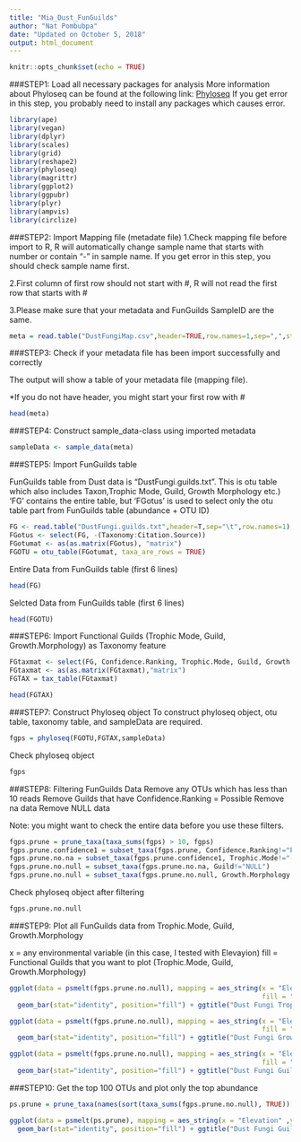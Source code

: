 ```yaml
---
title: "Mia_Dust_FunGuilds"
author: "Nat Pombubpa"
date: "Updated on October 5, 2018"
output: html_document
---
```


```r
knitr::opts_chunk$set(echo = TRUE)
```

###STEP1: Load all necessary packages for analysis
More information about Phyloseq can be found at the following link: [Phyloseq](https://joey711.github.io/phyloseq/)
If you get error in this step, you probably need to install any packages which causes error.

```r
library(ape)
library(vegan)
library(dplyr)
library(scales)
library(grid)
library(reshape2)
library(phyloseq)
library(magrittr)
library(ggplot2)
library(ggpubr)
library(plyr)
library(ampvis)
library(circlize)
```

###STEP2: Import Mapping file (metadate file)
1.Check mapping file before import to R, R will automatically change sample name that starts with number or contain “-” in sample name. If you get error in this step, you should check sample name first.

2.First column of first row should not start with #, R will not read the first row that starts with #

3.Please make sure that your metadata and FunGuilds SampleID are the same. 

```r
meta = read.table("DustFungiMap.csv",header=TRUE,row.names=1,sep=",",stringsAsFactors=FALSE)
```

###STEP3: Check if your metadata file has been import successfully and correctly

The output will show a table of your metadata file (mapping file).

*If you do not have header, you might start your first row with #

```r
head(meta)
```

###STEP4: Construct sample_data-class using imported metadata

```r
sampleData <- sample_data(meta)
```

###STEP5: Import FunGuilds table

FunGuilds table from Dust data is “DustFungi.guilds.txt”. This is otu table which also includes Taxon,Trophic Mode, Guild, Growth Morphology etc.)
'FG' contains the entire table, but 'FGotus' is used to select only the otu table part from FunGuilds table (abundance + OTU ID)

```r
FG <- read.table("DustFungi.guilds.txt",header=T,sep="\t",row.names=1)
FGotus <- select(FG, -(Taxonomy:Citation.Source))
FGotumat <- as(as.matrix(FGotus), "matrix")
FGOTU = otu_table(FGotumat, taxa_are_rows = TRUE)
```

Entire Data from FunGuilds table (first 6 lines)

```r
head(FG)
```

Selcted Data from FunGuilds table (first 6 lines)

```r
head(FGOTU)
```

###STEP6: Import Functional Guilds (Trophic Mode, Guild, Growth.Morphology) as Taxonomy feature

```r
FGtaxmat <- select(FG, Confidence.Ranking, Trophic.Mode, Guild, Growth.Morphology, Taxon)
FGtaxmat <- as(as.matrix(FGtaxmat),"matrix")
FGTAX = tax_table(FGtaxmat)
```

```r
head(FGTAX)
```

###STEP7: Construct Phyloseq object
To construct phyloseq object, otu table, taxonomy table, and sampleData are required.

```r
fgps = phyloseq(FGOTU,FGTAX,sampleData)
```

Check phyloseq object

```r
fgps
```

###STEP8: Filtering FunGuilds Data
Remove any OTUs which has less than 10 reads
Remove Guilds that have Confidence.Ranking = Possible 
Remove na data
Remove NULL data

Note: you might want to check the entire data before you use these filters.

```r
fgps.prune = prune_taxa(taxa_sums(fgps) > 10, fgps)
fgps.prune.confidence1 = subset_taxa(fgps.prune, Confidence.Ranking!="Possible")
fgps.prune.no.na = subset_taxa(fgps.prune.confidence1, Trophic.Mode!="-")
fgps.prune.no.null = subset_taxa(fgps.prune.no.na, Guild!="NULL")
fgps.prune.no.null = subset_taxa(fgps.prune.no.null, Growth.Morphology!="NULL")
```

Check phyloseq object after filtering

```r
fgps.prune.no.null
```

###STEP9: Plot all FunGuilds data from Trophic.Mode, Guild, Growth.Morphology

x = any environmental variable (in this case, I tested with Elevayion)
fill = Functional Guilds that you want to plot (Trophic.Mode, Guild, Growth.Morphology)

```r
ggplot(data = psmelt(fgps.prune.no.null), mapping = aes_string(x = "Elevation" ,y = "Abundance", 
                                                               fill = "Trophic.Mode" )) + 
  geom_bar(stat="identity", position="fill") + ggtitle("Dust Fungi Trophic.Mode by Elevation")
```

```r
ggplot(data = psmelt(fgps.prune.no.null), mapping = aes_string(x = "Elevation" ,y = "Abundance", 
                                                               fill = "Growth.Morphology" )) + 
  geom_bar(stat="identity", position="fill") + ggtitle("Dust Fungi Growth.Morphology by Elevation")
```

```r
ggplot(data = psmelt(fgps.prune.no.null), mapping = aes_string(x = "Elevation" ,y = "Abundance", 
                                                               fill = "Guild" )) + 
  geom_bar(stat="identity", position="fill") + ggtitle("Dust Fungi Guild by Elevation")
```

###STEP10: Get the top 100 OTUs and plot only the top abundance

```r
ps.prune = prune_taxa(names(sort(taxa_sums(fgps.prune.no.null), TRUE))[1:50], fgps.prune.no.null)
```

```r
ggplot(data = psmelt(ps.prune), mapping = aes_string(x = "Elevation" ,y = "Abundance", fill = "Guild" )) + 
  geom_bar(stat="identity", position="fill") + ggtitle("Dust Fungi Guild by Elevation")
```

